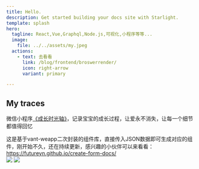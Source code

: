 ```yaml
---
title: Hello.
description: Get started building your docs site with Starlight.
template: splash
hero:
  tagline: React,Vue,Graphql,Node.js,可视化,小程序等等...
  image:
    file: ../../assets/my.jpeg
  actions:
    - text: 去看看
      link: /blog/frontend/broswerrender/
      icon: right-arrow
      variant: primary

---
```



## My traces

<CardGrid stagger>
	<Card title="成长时光轴" icon="pencil">
        <p>微信小程序<a href="https://babysite.zlxinyu.cn/" >《成长时光轴》</a>，记录宝宝的成长过程，让爱永不消失，让每一个细节都值得回忆</p>
	</Card>
	<Card title="组件库" icon="pencil">
		<div>
		    这是基于vant-weapp二次封装的组件库，直接传入JSON数据即可生成对应的组件，刚开始不久，还在持续更新，感兴趣的小伙伴可以来看看：
		    <a href="https://futureyn.github.io/create-form-docs/">https://futureyn.github.io/create-form-docs/</a>
		</div>
	</Card>
</CardGrid>
<TestimonialGrid title="相片">
    <Testimonial
        name="Rachel"
        handle="rachelnabors"
        cite="https://twitter.com/astrodotbuild/status/1724934718745915558"
    >
        <img src="http://blog.zlxinyu.cn/tiant.jpg" height={360}/>
    </Testimonial>
    <Testimonial
        name="Rachel"
        handle="rachelnabors"
        cite="https://twitter.com/astrodotbuild/status/1724934718745915558"
    >
        <img src="http://blog.zlxinyu.cn/tiant.jpg" height={360}/>
    </Testimonial>
</TestimonialGrid>
